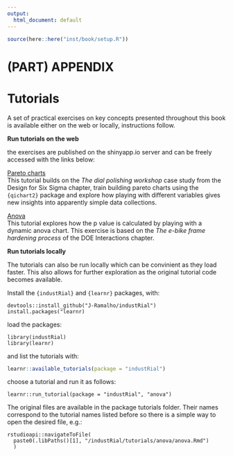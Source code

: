 ```yaml
---
output:
  html_document: default
---
```


```r
source(here::here("inst/book/setup.R"))
```

# (PART) APPENDIX {-}

# Tutorials {#tutorials}

A set of practical exercises on key concepts presented throughout this book is available either on the web or locally, instructions follow.

**Run tutorials on the web**

the exercises are published on the shinyapp.io server and can be freely accessed with the links below:

[Pareto charts](https://thoth.shinyapps.io/pareto/)  
This tutorial builds on the *The dial polishing workshop* case study from the Design for Six Sigma chapter, train building pareto charts using the `{qichart2}` package and explore how playing with different variables gives new insights into apparently simple data collections.

[Anova](https://thoth.shinyapps.io/anova/)  
This tutorial explores how the p value is calculated by playing with a dynamic anova chart. This exercise is based on the *The e-bike frame hardening process* of the DOE Interactions chapter.

**Run tutorials locally**

The tutorials can also be run locally which can be convinient as they load faster. This also allows for further exploration as the original tutorial code becomes available.

Install the `{industRial}` and `{learnr}` packages, with:

```{}
devtools::install_github("J-Ramalho/industRial")
install.packages("learnr)
```

load the packages:

```{}
library(industRial)
library(learnr)
```

and list the tutorials with:

```r
learnr::available_tutorials(package = "industRial")
```

choose a tutorial and run it as follows:

```{}
learnr::run_tutorial(package = "industRial", "anova")
```

The original files are available in the package tutorials folder. Their names correspond to the tutorial names listed before so there is a simple way to open the desired file, e.g.: 

```{}
rstudioapi::navigateToFile(
  paste0(.libPaths()[1], "/industRial/tutorials/anova/anova.Rmd")
  )
```





